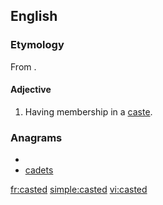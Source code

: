==English==

===Etymology===

From {{en-term|caste}}.

====Adjective====
{{en-adj|-}}

# Having membership in a [[caste]].

===Anagrams===
* {{alphagram|acdest}}
* [[cadets#English|cadets]]


[[fr:casted]]
[[simple:casted]]
[[vi:casted]]